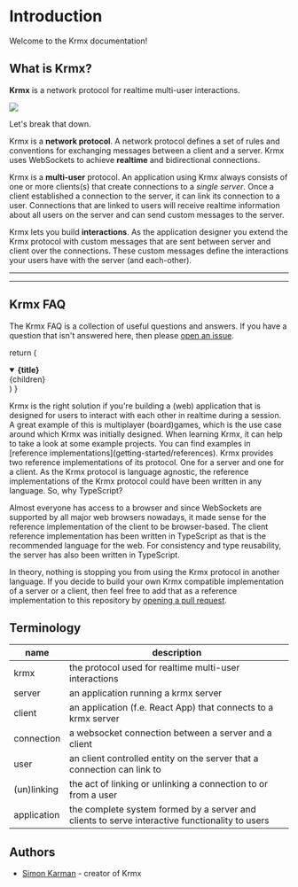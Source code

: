 # Introduction

Welcome to the Krmx documentation!

## What is Krmx?

**Krmx** is a network protocol for realtime multi-user interactions.

<img className='rounded-lg border my-8 max-w-[80%] mx-auto' src='/krmx/assets/krmx-overview-00.png' />

Let's break that down.

Krmx is a **network protocol**. A network protocol defines a set of rules and conventions for exchanging messages between a client and a server. Krmx uses WebSockets to achieve **realtime** and bidirectional connections.

Krmx is a **multi-user** protocol. An application using Krmx always consists of one or more clients(s) that create connections to a *single server*. Once a client established a connection to the server, it can link its connection to a user. Connections that are linked to users will receive realtime information about all users on the server and can send custom messages to the server.

Krmx lets you build **interactions**. As the application designer you extend the Krmx protocol with custom messages that are sent between server and client over the connections. These custom messages define the interactions your users have with the server (and each-other).

---


<Cards num={2}>
  <Card title="Getting Started" href="getting-started" />
  <Card title="Learn about the Krmx protocol" href="learn" />
  <Card title="Krmx Server" href="server" />
  <Card title="Krmx Clients" href="clients" />
</Cards>

---

## Krmx FAQ
The Krmx FAQ is a collection of useful questions and answers. If you have a question that isn't answered here, then please [open an issue](https://github.com/simonkarman/krmx/issues).

  return (
    <details
      open
      className="last-of-type:mb-0 rounded-lg bg-neutral-100 dark:bg-neutral-800 p-2 mt-4"
    >
      <summary>
        <strong className="text-lg">{title}</strong>
      </summary>
      <div className="nx-p-2">{children}</div>
    </details>
  )
}

<FAQBox title="Why Krmx?">
  Krmx is the right solution if you're building a (web) application that is designed for users to interact with each other in realtime during a session. A great example of this is multiplayer (board)games, which is the use case around which Krmx was initially designed.
</FAQBox>
<FAQBox title="Where can I find examples?">
  When learning Krmx, it can help to take a look at some example projects. You can find examples in [reference implementations](getting-started/references).
</FAQBox>
<FAQBox title="Why are the Krmx reference implementations written in TypeScript?">
  Krmx provides two reference implementations of its protocol. One for a server and one for a client. As the Krmx protocol is language agnostic, the reference implementations of the Krmx protocol could have been written in any language. So, why TypeScript?

  Almost everyone has access to a browser and since WebSockets are supported by all major web browsers nowadays, it made sense for the reference implementation of the client to be browser-based. The client reference implementation has been written in TypeScript as that is the recommended language for the web. For consistency and type reusability, the server has also been written in TypeScript.

  In theory, nothing is stopping you from using the Krmx protocol in another language. If you decide to build your own Krmx compatible implementation of a server or a client, then feel free to add that as a reference implementation to this repository by [opening a pull request](https://github.com/simonkarman/krmx).
</FAQBox>

## Terminology
| name        | description                                                                                    |
|-------------|------------------------------------------------------------------------------------------------|
| krmx        | the protocol used for realtime multi-user interactions                                         |
| server      | an application running a krmx server                                                           |
| client      | an application (f.e. React App) that connects to a krmx server                                 |
| connection  | a websocket connection between a server and a client                                           |
| user        | an client controlled entity on the server that a connection can link to                        |
| (un)linking | the act of linking or unlinking a connection to or from a user                                 |
| application | the complete system formed by a server and clients to serve interactive functionality to users |

## Authors
- [Simon Karman](https://www.simonkarman.nl) - creator of Krmx
